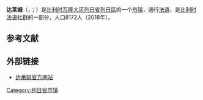 {{地图异译/法语U2|issue=达雷姆}}
{{noteTA|G1=比利时地名}}
{{Infobox Belgium municipality
|name=达莱姆
|native_name= <small>{{native name|fr|Dalhem}}<br>{{native name|wa|Dålem}}</small>
|picture= Dalhem - Le Wichet de la Rose.jpg
|picture-legend=
|map=Dalhem Liège Belgium Map.png
|map-legend=达莱姆在[[列日省|列日省]]的位置
|arms=Blason Dalhem.svg
|flag=
|region={{BE-REG-WAL}}
|community={{BE-FR}}
|province={{BE-PROV-LG}}
|arrondissement=[[列日區_(比利時)|列日區]]
|nis=62027
|pyramid-date=
|0-19=
|20-64=
|65=
|foreigners=
|foreigners-date=
|mayor=Arnaud Dewez ([[革新运动|MR]])
|majority=[[革新运动|MR]], [[人道主义民主中心党|CDH]], IC
|postal-codes=4606-4608
|telephone-area=04
|web=[http://www.dalhem.be/ www.dalhem.be]
|coordinates = {{coord|50|43|N|05|43|E|region:BE|display=inline,title}}
}}
'''达莱姆'''（{{lang-fr|Dalhem}}，{{IPA-fr|dalɛm}}；{{lang-wa|Dålem}}）是[[比利时|比利时]][[瓦隆大区|瓦隆大区]][[列日省|列日省]][[列日區_(比利時)|列日區]]的一个[[市镇_(比利时)|市镇]]，通行[[法语|法语]]，是[[比利时法语社群|比利时法语社群]]的一部分，人口8172人（2018年）。

== 参考文献 ==
{{Reflist}}

== 外部链接 ==
*[http://www.dalhem.be/ 达莱姆官方网站]

{{列日省市镇}}

{{DEFAULTSORT:Dalhem}}
{{Belgium-geo-stub}}

[[Category:列日省市镇|Category:列日省市镇]]